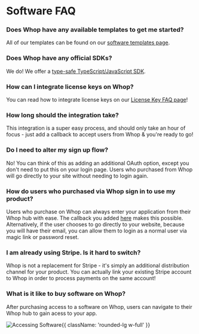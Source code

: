 
# Software FAQ

### Does Whop have any available templates to get me started?

All of our templates can be found on our [software templates page](/software-templates).

### Does Whop have any official SDKs?

We do! We offer a [type-safe TypeScript/JavaScript SDK](https://github.com/whopio/whop-sdk-ts).

### How can I integrate license keys on Whop?

You can read how to integrate license keys on our [License Key FAQ page](/license-key)!

### How long should the integration take?

This integration is a super easy process, and should only take an hour of focus - just add a callback to accept users from Whop & you're ready to go!

### Do I need to alter my sign up flow?

No! You can think of this as adding an additional OAuth option, except you don't need to put this on your login page. Users who purchased from Whop will go directly to your site without needing to login again.

### How do users who purchased via Whop sign in to use my product?

Users who purchase on Whop can always enter your application from their Whop hub with ease. The callback you added [here](/software-intro#integration-process) makes this possible. Alternatively, if the user chooses to go directly to your website, because you will have their email, you can allow them to login as a normal user via magic link or password reset.

### I am already using Stripe. Is it hard to switch?

Whop is not a replacement for Stripe - it's simply an additional distribution channel for your product. You can actually link your existing Stripe account to Whop in order to process payments on the same account!

### What is it like to buy software on Whop?

After purchasing access to a software on Whop, users can navigate to their Whop hub to gain acess to your app.

![Accessing Software](https://i.imgur.com/sf1Ws0R.png){{ className: 'rounded-lg w-full' }}
